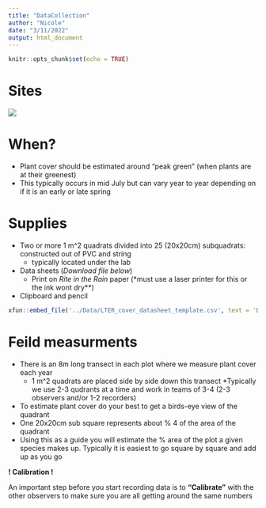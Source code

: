 ```yaml
---
title: "DataCollection"
author: "Nicole"
date: "3/11/2022"
output: html_document
---
```


```r
knitr::opts_chunk$set(echo = TRUE)
```

# Sites 
<img src="../Images/LTER_site_locations_map.png" class="center">  

# When?  

* Plant cover should be estimated around "peak green" (when plants are at their greenest)
* This typically occurs in mid July but can vary year to year depending on if it is an early or late spring

# Supplies 

* Two or more 1 m^2 quadrats divided into 25 (20x20cm) subquadrats: constructed out of PVC and string 
  * typically located under the lab
* Data sheets (*Download file below*)
  * Print on *Rite in the Rain* paper (*must use a laser printer for this or the ink wont dry**)
* Clipboard and pencil  

```r
xfun::embed_file('../Data/LTER_cover_datasheet_template.csv', text = 'Download DATASHEET TEMPLATE here')
```

# Feild measurments  

* There is an 8m long transect in each plot where we measure plant cover each year
  * 1 m^2 quadrats are placed side by side down this transect
  *Typically we use 2-3 qudrants at a time and work in teams of 3-4 (2-3 observers and/or 1-2 recorders)  
  
  
  
* To estimate plant cover do your best to get a birds-eye view of the quadrant
* One 20x20cm sub square represents about % 4 of the area of the quadrant 
* Using this as a guide you will estimate the % area of the plot a given species makes up. Typically it is easiest to go square by square and add up as you go  

**! Calibration !**

An important step before you start recording data is to **"Calibrate"** with the other observers to make sure you are all getting around the same numbers  









